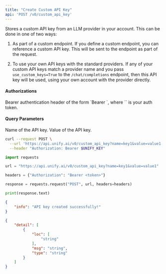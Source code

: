 ```yaml
---
title: "Create Custom API Key"
api: 'POST /v0/custom_api_key'
---
```

Stores a custom API key from an LLM provider in your account. This can be done in
one of two ways:

1. As part of a custom endpoint. If you define a custom endpoint, you can reference
a custom API key. This will be sent to the endpoint as part of the request.

2. To use your own API keys with the standard providers. If any of your custom API
keys match a provider name and you pass `use_custom_keys=True` to the
`/chat/completions` endpoint, then this API key will be used, using your own
account with the provider directly.

#### Authorizations

<ParamField header="Authorization" type="string" required="true">
  Bearer authentication header of the form `Bearer <token>`, where `<token>` is your auth token.
</ParamField>

#### Query Parameters

<ParamField query="name" type="string" required="true">
Name of the API key.
</ParamField>

<ParamField query="value" type="string" required="true">
Value of the API key.
</ParamField>

<RequestExample>

```bash cURL
curl --request POST \
  --url 'https://api.unify.ai/v0/custom_api_key?name=key1&value=value1' \
  --header "Authorization: Bearer $UNIFY_KEY"
```

```python Python
import requests

url = "https://api.unify.ai/v0/custom_api_key?name=key1&value=value1"

headers = {"Authorization": "Bearer <token>"}

response = requests.request("POST", url, headers=headers)

print(response.text)
```

</RequestExample>
<ResponseExample>

```json 200
{
    "info": "API key created successfully!"
}
```

```json 422
{
    "detail": [
        {
            "loc": [
                "string"
            ],
            "msg": "string",
            "type": "string"
        }
    ]
}
```

</ResponseExample>
